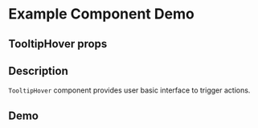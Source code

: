 
<Meta title="Example/TooltipHover" component={TooltipHover} />

# Example Component Demo

## TooltipHover props
<Props of={TooltipHover} />

## Description

`TooltipHover` component provides user basic interface to trigger actions.

## Demo
<Canvas>
  <Story name="Bottom tooltip" title="Prompt text" text="The tooltip will pop on mouse hover">
    <TooltipHover placement="bottom />
  </Story>
  <Story name="Top tooltip">
    <TooltipHover placement="top" title="Prompt text" text="The tooltip will pop on mouse hover"/>
  </Story>
</Canvas>
